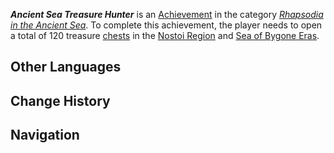 {{Achievement Infobox
|title        = Ancient Sea Treasure Hunter
|id           = 80322
|order id     = 298
|category     = Rhapsodia in the Ancient Sea
|description  = Open a total of 120 treasure [[chest]]s in the [[Nostoi Region]] and [[Sea of Bygone Eras]].
|requirements = 
|primogems    = 20
|tracking     = Tracks the amount of chests opened.
|topic        = Chests
|hidden       = 
|set          = Ancient Sea Treasure Hunter
|tier         = 3
|tiers_total  = 3
}}
'''''Ancient Sea Treasure Hunter''''' is an [[Achievement]] in the category ''[[Rhapsodia in the Ancient Sea]]''. To complete this achievement, the player needs to open a total of 120 treasure [[chest]]s in the [[Nostoi Region]] and [[Sea of Bygone Eras]].
<!--
==Gameplay Notes==
* 

==Trivia==
* 

==Gallery==
{{Preview
|size=300px
|file=
|caption=
}}

==Video Guides==
{{EVT
|video1   = 
|caption1 = 
}}
-->
==Other Languages==
{{Other Languages|Transclude = Ancient Sea Treasure Hunter}}

==Change History==
{{Change History|4.6}}
<!--
==References==
{{Reflist}}
-->
==Navigation==
{{Achievement Navbox}}